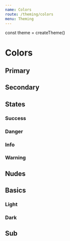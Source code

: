 ```yaml
---
name: Colors
route: /theming/colors
menu: Theming
---
```


const theme = createTheme()

# Colors

## Primary

<Colors colors={theme.colors.primary} />

## Secondary

<Colors colors={theme.colors.secondary} />

## States

### Success

<Colors colors={theme.colors.success} />

### Danger

<Colors colors={theme.colors.danger} />

### Info

<Colors colors={theme.colors.info} />

### Warning

<Colors colors={theme.colors.warning} />

## Nudes

<Colors colors={theme.colors.nude} />

## Basics

### Light

<Colors withBorder colors={theme.colors.light} />

### Dark

<Colors colors={theme.colors.dark} />

## Sub

<Colors colors={theme.colors.sub} />
